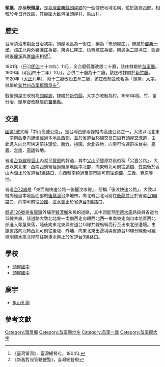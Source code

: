 {{noteTA　
|1 = zh-cn:庄; zh-hk:庄; zh-tw:庄;
}}
'''頭屋'''，原稱'''崁頭屋'''，是[[臺灣|臺灣]][[苗栗縣|苗栗縣]][[頭屋鄉|頭屋鄉]]的一個傳統地域名稱，位於該鄉西部。相較於今日行政區，其範圍大致包括頭屋村、象山村。

==歷史==
台灣清治末期至日治初期，頭屋地區為一街庄，稱為「崁頭屋庄」，隸屬於[[苗栗一堡|苗栗一堡]]。該庄北與[[外獅潭庄|外獅潭庄]]為鄰，東與[[仁隆庄|仁隆庄]]、[[枋藔坑庄|枋藔坑庄]]為鄰，南邊為[[二崗坪庄|二崗坪庄]]，西邊隔[[後龍溪|後龍溪]]與[[嘉盛庄|嘉盛庄]]相望<ref name="臺灣堡圖">《臺灣堡圖》，臺灣總督府，1904年</ref>。

1901年（日治[[明治|明治]]三十四年）11月，全台廢縣廳改設二十廳，該庄隸屬於[[苗栗廳|苗栗廳]]。1909年（明治四十二年）10月，合併二十廳為十二廳，該庄改隸屬於[[新竹廳|新竹廳]]。1920年（[[大正|大正]]九年），廢十二廳改設五州二廳，該庄改制並改名為「頭屋」[[大字|大字]]，隸屬於[[新竹州|新竹州]][[苗栗郡|苗栗郡]][[頭屋庄|頭屋庄]]<ref>《新舊對照管轄便覽》，臺灣總督府</ref>。

戰後頭屋庄改制為[[頭屋鄉|頭屋鄉]]，隸屬於[[新竹縣|新竹縣]]，大字亦改制為村。1950年桃、竹、苗分治，頭屋鄉改隸屬於[[苗栗縣|苗栗縣]]。

==交通==
[[中山高速公路|國道1號]]又稱「中山高速公路」，是台灣西部兩條縱向高速公路之一，大致以北北東－南南西走向蜿蜒經過本地區西部，並於省道[[台13線|台13線]]交會口設有[[頭屋交流道|頭屋交流道]]，由此進入向北可快速前往[[頭份|頭份]]、[[新竹|新竹]]、[[桃園市|桃園]]、[[台北|台北]]各地，向南可快速前往[[台中|台中]]、[[嘉義|嘉義]]、[[台南|台南]]、[[高雄|高雄]]各地。

省道[[台13線|台13線]]是[[香山區|香山]]內湖至[[豐原區|豐原]]的幹道，其中[[尖山下|尖山]]至豐原路段俗稱「尖豐公路」，大致以東北東—西南西蜿蜒經過頭屋地區中北部，向東轉北可前往[[造橋|造橋]]、[[竹南|竹南]]後於香山內湖止於省道[[台1線|台1線]]路口，向西轉南繞過苗栗市區可前往[[銅鑼_(大字)|銅鑼]]、[[三義鄉_(台灣)|三義]]、豐原等地。

省道[[台72線|台72線]]是「東西向快速公路－後龍汶水線」，俗稱「後汶快速公路」，大致以縱向經過本地區西部的[[後龍溪|後龍溪]]沿岸地帶，向北轉西北可前往[[後龍|後龍]]並止於省道[[台1線|台1線]]路口，向南可前往[[公館_(台北市)|公館]]、[[汶水|汶水]]並止於省道[[台3線|台3線]]路口。

[[縣道126號|縣道126號]]是[[後龍鎮_(台灣)|後龍鎮]]外埔至[[獅潭鄉|獅潭鄉]]永興的道路，其中頭屋至[[明德水庫|明德水庫]]路段與省道台13線共線。該道路大致北北東—南南西走向轉西北西—東南東走向自本地區西北部進入頭屋聚落，隨後向東北東與省道台13線共線蜿蜒而行至出東北部邊境。由該道路向北轉西北可前往後龍、外埔，向東北東出邊境與省道台13線分線後可繞經明德水庫北岸前往獅潭永興止於省道台3線路口。

==學校==
*[[頭屋國中|頭屋國中]]
*[[頭屋國中|頭屋國中]]

==廟宇==
*[[象山孔廟|象山孔廟]]

==參考文獻==
{{reflist}}

{{苗栗郡}}

[[Category:頭屋鄉|Category:頭屋鄉]]
[[Category:苗栗縣地名|Category:苗栗縣地名]]
[[Category:苗栗一堡|Category:苗栗一堡]]
[[Category:苗栗郡大字|Category:苗栗郡大字]]